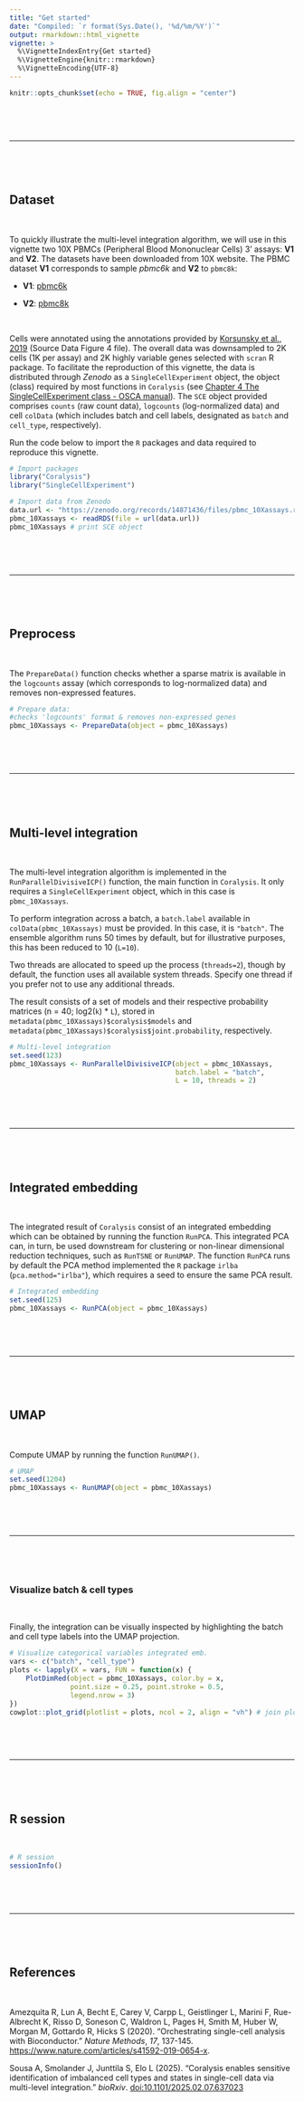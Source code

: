 ```yaml
---
title: "Get started"
date: "Compiled: `r format(Sys.Date(), '%d/%m/%Y')`"
output: rmarkdown::html_vignette
vignette: >
  %\VignetteIndexEntry{Get started}
  %\VignetteEngine{knitr::rmarkdown}
  %\VignetteEncoding{UTF-8}
---
```


```r
knitr::opts_chunk$set(echo = TRUE, fig.align = "center")
```

<br>

<br>

---

<br>

<br>

## Dataset

<br>

To quickly illustrate the multi-level integration algorithm, we will use in this vignette two 10X PBMCs (Peripheral Blood Mononuclear Cells) 3' assays: **V1** and **V2**. The datasets have been downloaded from 10X website. The PBMC dataset **V1** corresponds to sample _pbmc6k_ and **V2** to `pbmc8k`: 

   + **V1**: [pbmc6k](https://support.10xgenomics.com/single-cell-gene-expression/datasets/1.1.0/pbmc6k)
   
   + **V2**: [pbmc8k](https://support.10xgenomics.com/single-cell-gene-expression/datasets/2.1.0/pbmc8k)

<br>

Cells were annotated using the annotations provided by [Korsunsky et al., 2019](https://www.nature.com/articles/s41592-019-0619-0) (Source Data Figure 4 file). The overall data was downsampled to 2K cells (1K per assay) and 2K highly variable genes selected with `scran` R package. To facilitate the reproduction of this vignette, the data is distributed through _Zenodo_ as a `SingleCellExperiment` object, the object (class) required by most functions in `Coralysis` (see [Chapter 4 The SingleCellExperiment class - OSCA manual](https://bioconductor.org/books/3.13/OSCA.intro/the-singlecellexperiment-class.html)). The `SCE` object provided comprises `counts` (raw count data), `logcounts` (log-normalized data) and cell `colData` (which includes batch and cell labels, designated as `batch` and `cell_type`, respectively).   

Run the code below to import the `R` packages and data required to reproduce this vignette.  

```r
# Import packages
library("Coralysis")
library("SingleCellExperiment")
```

```r
# Import data from Zenodo
data.url <- "https://zenodo.org/records/14871436/files/pbmc_10Xassays.rds?download=1"
pbmc_10Xassays <- readRDS(file = url(data.url))
pbmc_10Xassays # print SCE object
```

<br>

<br>

---

<br>

<br>

## Preprocess

<br>

The `PrepareData()` function checks whether a sparse matrix is available in the `logcounts` assay (which corresponds to log-normalized data) and removes non-expressed features.

```r
# Prepare data: 
#checks 'logcounts' format & removes non-expressed genes
pbmc_10Xassays <- PrepareData(object = pbmc_10Xassays)
```

<br>

<br>

---

<br>

<br>

## Multi-level integration

<br>

The multi-level integration algorithm is implemented in the `RunParallelDivisiveICP()` function, the main function in `Coralysis`. It only requires a `SingleCellExperiment` object, which in this case is `pbmc_10Xassays`. 

To perform integration across a batch, a `batch.label` available in `colData(pbmc_10Xassays)` must be provided. In this case, it is `"batch"`. The ensemble algorithm runs 50 times by default, but for illustrative purposes, this has been reduced to 10 (`L=10`). 

Two threads are allocated to speed up the process (`threads=2`), though by default, the function uses all available system threads. Specify one thread if you prefer not to use any additional threads.

The result consists of a set of models and their respective probability matrices (n = 40; log2(`k`) * `L`), stored in `metadata(pbmc_10Xassays)$coralysis$models` and `metadata(pbmc_10Xassays)$coralysis$joint.probability`, respectively.

```r
# Multi-level integration
set.seed(123)
pbmc_10Xassays <- RunParallelDivisiveICP(object = pbmc_10Xassays, 
                                         batch.label = "batch", 
                                         L = 10, threads = 2) 
```

<br>

<br>

---

<br>

<br>

## Integrated embedding

<br>

The integrated result of `Coralysis` consist of an integrated embedding which can be obtained by running the function `RunPCA`. This integrated PCA can, in turn, be used downstream for clustering or non-linear dimensional reduction techniques, such as `RunTSNE` or `RunUMAP`. The function `RunPCA` runs by default the PCA method implemented the `R` package `irlba` (`pca.method="irlba"`), which requires a seed to ensure the same PCA result.

```r
# Integrated embedding
set.seed(125)
pbmc_10Xassays <- RunPCA(object = pbmc_10Xassays)
```

<br>

<br>

---

<br>

<br>

## UMAP

<br>

Compute UMAP by running the function `RunUMAP()`.

```r
# UMAP
set.seed(1204)
pbmc_10Xassays <- RunUMAP(object = pbmc_10Xassays)
```

<br>

<br>

---

<br>

<br>

### Visualize batch & cell types

<br>

Finally, the integration can be visually inspected by highlighting the batch and cell type labels into the UMAP projection. 

```r
# Visualize categorical variables integrated emb. 
vars <- c("batch", "cell_type")
plots <- lapply(X = vars, FUN = function(x) {
    PlotDimRed(object = pbmc_10Xassays, color.by = x, 
               point.size = 0.25, point.stroke = 0.5, 
               legend.nrow = 3)
}) 
cowplot::plot_grid(plotlist = plots, ncol = 2, align = "vh") # join plots together
```

<br>

<br>

---

<br>

<br>

## R session

<br>

```r
# R session
sessionInfo()
```

<br>

<br>

---

<br>

<br>

## References

<br>

Amezquita R, Lun A, Becht E, Carey V, Carpp L, Geistlinger L, Marini F, Rue-Albrecht K, Risso D, Soneson C, Waldron L, Pages H, Smith M, Huber W, Morgan M, Gottardo R, Hicks S (2020). "Orchestrating single-cell analysis with Bioconductor." _Nature Methods_, *17*, 137-145. [https://www.nature.com/articles/s41592-019-0654-x](https://www.nature.com/articles/s41592-019-0654-x).

Sousa A, Smolander J, Junttila S, Elo L (2025). "Coralysis enables sensitive identification of imbalanced cell types and states in single-cell data via multi-level integration." _bioRxiv_. [doi:10.1101/2025.02.07.637023](https://doi.org/10.1101/2025.02.07.637023)

<br>

<br>

<br>

<br>
